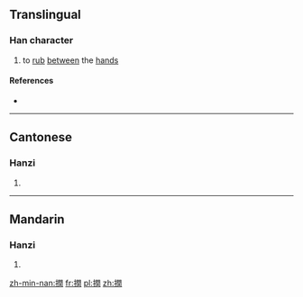 ==Translingual==

===Han character===
{{Han char|rn=64|rad=手|as=12|sn=15|four=5702<sub>0</sub>|canj=手日弓土 (QANG)|ids=⿰[[扌]][[閏]]}}

# to [[rub]] [[between]] the [[hand]]s

====References====
* {{Han ref|kx=0453.270|dkj=12683|dj=0803.100|hdz=31963.080|uh=648B|ud=25739|bh=E5B5|bd=58805}}

----

==Cantonese==

===Hanzi===
{{yue-hanzi|jyut=[[jeon6]], [[no4]]|y=yeun6, no4}}

# {{defn|lang=yue|sort=手12}}

----

==Mandarin==

===Hanzi===
{{cmn-hanzi|pin=[[ruán]] ([[ruan2]])|wg=juan<sup>2</sup>}}

# {{defn|lang=cmn|sort=手12}}

[[zh-min-nan:撋]]
[[fr:撋]]
[[pl:撋]]
[[zh:撋]]